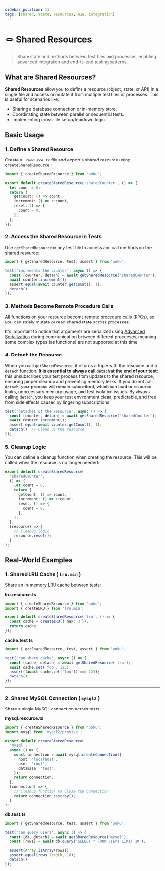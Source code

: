 ```yaml
---
sidebar_position: 11
tags: [shared, state, resources, e2e, integration]
---
```


# 🪢 Shared Resources

> Share state and methods between test files and processes, enabling advanced integration and end-to-end testing patterns.

## What are Shared Resources?

**Shared Resources** allow you to define a resource (object, state, or API) in a single file and access or mutate it from multiple test files or processes. This is useful for scenarios like:

- Sharing a database connection or in-memory store.
- Coordinating state between parallel or sequential tests.
- Implementing cross-file setup/teardown logic.

## Basic Usage

### 1. Define a Shared Resource

Create a `.resource.ts` file and export a shared resource using `createSharedResource` :

```ts
import { createSharedResource } from 'poku';

export default createSharedResource('sharedCounter', () => {
  let count = 0;
  return {
    getCount: () => count,
    increment: () => ++count,
    reset: () => {
      count = 0;
    },
  };
});
```

### 2. Access the Shared Resource in Tests

Use `getSharedResource` in any test file to access and call methods on the shared resource:

```ts
import { getSharedResource, test, assert } from 'poku';

test('increments the counter', async () => {
  const [counter, detach] = await getSharedResource('sharedCounter');
  await counter.increment();
  assert.equal(await counter.getCount(), 1);
  detach();
});
```

### 3. Methods Become Remote Procedure Calls

All functions on your resource become remote procedure calls (RPCs), so you can safely mutate or read shared state across processes.

It's important to notice that arguments are serialized using [Advanced Serialization](https://nodejs.org/api/child_process.html#advanced-serialization)
during communication between different procceses, meaning some complex types (as functions) are not supported at this time.

### 4. Detach the Resource

When you call `getSharedResource`, it returns a tuple with the resource and a `detach` function.
**It is essential to always call `detach` at the end of your test**: this unsubscribes your test
process from updates to the shared resource, ensuring proper cleanup and preventing memory leaks.
If you do not call `detach`, your process will remain subscribed, which can lead to resource
leaks, unnecessary memory usage, and test isolation issues. By always calling `detach`, you keep
your test environment clean, predictable, and free from side effects caused by lingering subscriptions.

```ts
test('detaches of the resource', async () => {
  const [counter, detach] = await getSharedResource('sharedCounter');
  await counter.increment();
  assert.equal(await counter.getCount(), 1);
  detach(); // Clean up the resource
});
```

### 5. Cleanup Logic

You can define a cleanup function when creating the resource. This will be called when the resource is no longer needed:

```ts
export default createSharedResource(
  'sharedCounter',
  () => {
    let count = 0;
    return {
      getCount: () => count,
      increment: () => ++count,
      reset: () => {
        count = 0;
      },
    };
  },
  (resource) => {
    // Cleanup logic
    resource.reset();
  }
);
```

## Real-World Examples

### 1. Shared LRU Cache ( `lru.min` )

Share an in-memory LRU cache between tests:

**lru.resource.ts**

```ts
import { createSharedResource } from 'poku';
import { createLRU } from 'lru.min';

export default createSharedResource('lru', () => {
  const cache = createLRU({ max: 3 });
  return cache;
});
```

**cache.test.ts**

```ts
import { getSharedResource, test, assert } from 'poku';

test('can share cache', async () => {
  const [cache, detach] = await getSharedResource('lru');
  await cache.set('foo', 123);
  assert((await cache.get('foo')) === 123);
  detach();
});
```

---

### 2. Shared MySQL Connection ( `mysql2` )

Share a single MySQL connection across tests:

**mysql.resource.ts**

```ts
import { createSharedResource } from 'poku';
import mysql from 'mysql2/promise';

export default createSharedResource(
  'mysql',
  async () => {
    const connection = await mysql.createConnection({
      host: 'localhost',
      user: 'root',
      database: 'test',
    });
    return connection;
  },
  (connection) => {
    // Cleanup function to close the connection
    return connection.destroy();
  }
);
```

**db.test.ts**

```ts
import { getSharedResource, test, assert } from 'poku';

test('can query users', async () => {
  const [db, detach] = await getSharedResource('mysql');
  const [rows] = await db.query('SELECT * FROM users LIMIT 10');

  assert(Array.isArray(rows));
  assert.equal(rows.length, 10);
  detach();
});
```
